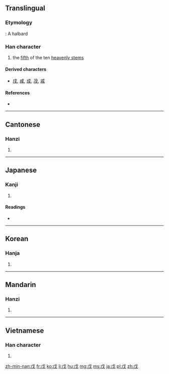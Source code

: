 {{also|戍}}
==Translingual==

===Etymology===
{{Han etyl}}
{{liushu|p}} : A halbard

===Han character===
{{Han char|rn=62|rad=戈|as=01|sn=5|four=5320<sub>0</sub>|canj=戈竹 (IH)|ids=⿰[[丿]][[戈]]}}

# the [[fifth]] of the ten [[heavenly stem]]s

====Derived characters====
* [[戌]], [[咸]], [[成]], [[茂]], [[戚]]

====References====
* {{Han ref|kx=0411.030|dkj=11532|dj=0752.070|hdz=21397.040|uh=620A|ud=25098|bh=A5B3|bd=42419}}

----

==Cantonese==

===Hanzi===
{{yue-hanzi|jyut=|y=mou6}}

# {{defn|lang=yue|sort=戈01}}

----

==Japanese==

===Kanji===
{{ja-kanji|grade=|rs=戈01}}

# {{defn|lang=ja|sort=戈01}}

====Readings====
* {{ja-readings|on=[[ぼ]] (bo), [[ぼう]] (bō)|kun=[[つちのえ]] (tsuchinoe)}}

----

==Korean==

===Hanja===
{{ko-hanja|hangeul=무|eumhun=|rv=mu|mr=mu|y=mu}}

# {{defn|lang=ko|sort=戈01}}

----

==Mandarin==

===Hanzi===
{{cmn-hanzi|pin=[[wù]] ([[wu4]])|wg=wu<sup>4</sup>}}

# {{defn|lang=cmn|sort=戈01}}

----

==Vietnamese==

===Han character===
{{vi-hantu|[[mậu]], [[mồ]]|rs=戈01}}

# {{defn|lang=vi|sort=戈01}}

[[zh-min-nan:戊]]
[[fr:戊]]
[[ko:戊]]
[[li:戊]]
[[hu:戊]]
[[mg:戊]]
[[ms:戊]]
[[ja:戊]]
[[pl:戊]]
[[zh:戊]]